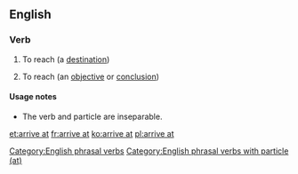 ==English==

===Verb===
{{infl|en|verb|phrasal verb|head=to [[arrive]] at}}

# To reach (a [[destination]])
# {{idiomatic}} To reach (an [[objective]] or [[conclusion]])

====Usage notes====
* The verb and particle are inseparable.

[[Category:English phrasal verbs]]
[[Category:English phrasal verbs with particle (at)]]

[[et:arrive at]]
[[fr:arrive at]]
[[ko:arrive at]]
[[pl:arrive at]]